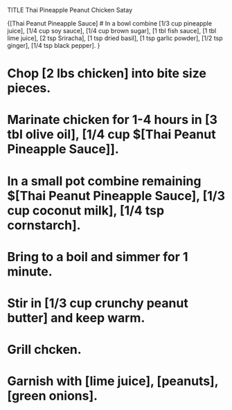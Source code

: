 TITLE Thai Pineapple Peanut Chicken Satay

{[Thai Peanut Pineapple Sauce]
# In a bowl combine [1/3 cup pineapple juice], [1/4 cup soy sauce], [1/4 cup brown sugar], [1 tbl fish sauce], [1 tbl lime juice], [2 tsp Sriracha], [1 tsp dried basil], [1 tsp garlic powder], [1/2 tsp ginger], [1/4 tsp black pepper].
}

# Chop [2 lbs chicken] into bite size pieces.
# Marinate chicken for 1-4 hours in [3 tbl olive oil], [1/4 cup $[Thai Peanut Pineapple Sauce]].

# In a small pot combine remaining $[Thai Peanut Pineapple Sauce], [1/3 cup coconut milk], [1/4 tsp cornstarch].
# Bring to a boil and simmer for 1 minute.
# Stir in [1/3 cup crunchy peanut butter] and keep warm.

# Grill chcken.
# Garnish with [lime juice], [peanuts], [green onions].
